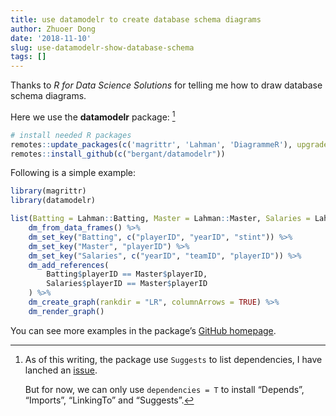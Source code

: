 ```yaml
---
title: use datamodelr to create database schema diagrams
author: Zhuoer Dong
date: '2018-11-10'
slug: use-datamodelr-show-database-schema
tags: []
---
```


Thanks to _R for Data Science Solutions_ for telling me how to draw database schema diagrams.

Here we use the **datamodelr** package: [^dependencies-T]

[^dependencies-T]:
    As of this writing, the package use `Suggests` to list dependencies, I have lanched an [issue](https://github.com/bergant/datamodelr/issues/8). 
    
    But for now, we can only use `dependencies = T` to install "Depends", "Imports", "LinkingTo" and "Suggests".

```r
# install needed R packages
remotes::update_packages(c('magrittr', 'Lahman', 'DiagrammeR'), upgrade = TRUE)
remotes::install_github(c("bergant/datamodelr"))
```

Following is a simple example:

```r
library(magrittr)
library(datamodelr)

list(Batting = Lahman::Batting, Master = Lahman::Master, Salaries = Lahman::Salaries) %>% 
    dm_from_data_frames() %>%
    dm_set_key("Batting", c("playerID", "yearID", "stint")) %>%
    dm_set_key("Master", "playerID") %>%
    dm_set_key("Salaries", c("yearID", "teamID", "playerID")) %>%
    dm_add_references(
        Batting$playerID == Master$playerID, 
        Salaries$playerID == Master$playerID
    ) %>% 
    dm_create_graph(rankdir = "LR", columnArrows = TRUE) %>% 
    dm_render_graph()
```

You can see more examples in the package's [GitHub homepage](https://github.com/bergant/datamodelr).

